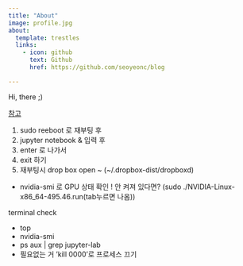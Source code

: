```yaml
---
title: "About"
image: profile.jpg
about:
  template: trestles
  links:
    - icon: github
      text: Github
      href: https://github.com/seoyeonc/blog

---
```


Hi, there ;)

[참고](https://miruetoto.github.io/yechan/%EC%A6%90%EC%B0%BE/2000/01/05/(%EC%A6%90%EC%B0%BE)-%EC%A3%BC%ED%94%BC%ED%84%B0%EB%9E%A9-%EC%A6%90%EC%B0%BE.html)

1. sudo reeboot 로 재부팅 후
2. jupyter notebook & 입력 후
3. enter 로 나가서
4. exit 하기
5. 재부팅시 drop box open ~ (~/.dropbox-dist/dropboxd)

- nvidia-smi 로 GPU 상태 확인 ! 안 켜져 있다면? (sudo ./NVIDIA-Linux-x86_64-495.46.run(tab누르면 나옴))

terminal check

- top
- nvidia-smi
- ps aux | grep jupyter-lab
- 필요없는 거 'kill 0000'로 프로세스 끄기